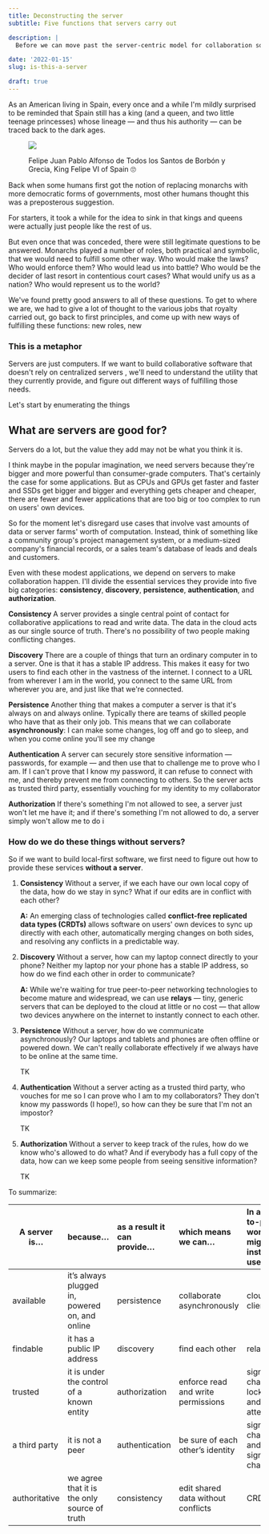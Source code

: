 ```yaml
---
title: Deconstructing the server
subtitle: Five functions that servers carry out

description: |
  Before we can move past the server-centric model for collaboration software, we need to understand all the things we're currently depending on servers for.

date: '2022-01-15'
slug: is-this-a-server

draft: true
---
```


As an American living in Spain, every once and a while I'm mildly surprised to be reminded that
Spain still has a king (and a queen, and two little teenage princesses) whose lineage — and thus his
authority — can be traced back to the dark ages.

<figure>

![]($$/felipe.jpg)

Felipe Juan Pablo Alfonso de Todos los Santos de Borbón y Grecia, King Felipe VI of Spain 🙄

</figure>

Back when some humans first got the notion of replacing monarchs with more democratic forms of
governments, most other humans thought this was a preposterous suggestion.

For starters, it took a while for the idea to sink in that kings and queens were actually just
people like the rest of us.

But even once that was conceded, there were still legitimate questions to be answered. Monarchs
played a number of roles, both practical and symbolic, that we would need to fulfill some other way.
Who would make the laws? Who would enforce them? Who would lead us into battle? Who would be the
decider of last resort in contentious court cases? What would unify us as a nation? Who would
represent us to the world?

We've found pretty good answers to all of these questions. To get to where we are, we had to give a
lot of thought to the various jobs that royalty carried out, go back to first principles, and come up with
new ways of fulfilling these functions: new roles, new

### This is a metaphor

Servers are just computers. If we want to build collaborative software that doesn't rely on
centralized servers , we'll need to understand the utility that they currently provide, and figure
out different ways of fulfilling those needs.

Let's start by enumerating the things

## What are servers are good for?

Servers do a lot, but the value they add may not be what you think it is.

I think maybe in the popular imagination, we need servers because they're bigger and more powerful
than consumer-grade computers. That's certainly the case for some applications. But as CPUs and GPUs
get faster and faster and SSDs get bigger and bigger and everything gets cheaper and cheaper, there
are fewer and fewer applications that are too big or too complex to run on users' own devices.

So for the moment let's disregard use cases that involve vast amounts of data or server farms' worth
of computation. Instead, think of something like a community group's project management system, or a
medium-sized company's financial records, or a sales team's database of leads and deals and
customers.

Even with these modest applications, we depend on servers to make collaboration happen. I'll divide
the essential services they provide into five big categories: **consistency**, **discovery**,
**persistence**, **authentication**, and **authorization**.

**Consistency** A server provides a single central point of contact for collaborative applications
to read and write data. The data in the cloud acts as our single source of truth. There's no
possibility of two people making conflicting changes.

**Discovery** There are a couple of things that turn an ordinary computer in to a server. One is
that it has a stable IP address. This makes it easy for two users to find each other in the vastness
of the internet. I connect to a URL from wherever I am in the world, you connect to the same URL
from wherever you are, and just like that we're connected.

**Persistence** Another thing that makes a computer a server is that it's always on and always
online. Typically there are teams of skilled people who have that as their only job. This means that
we can collaborate **asynchronously**: I can make some changes, log off and go to sleep, and when
you come online you'll see my change

**Authentication** A server can securely store sensitive information — passwords, for example — and
then use that to challenge me to prove who I am. If I can't prove that I know my password, it can
refuse to connect with me, and thereby prevent me from connecting to others. So the server acts as
trusted third party, essentially vouching for my identity to my collaborator

**Authorization** If there's something I'm not allowed to see, a server just won't let me have it;
and if there's something I'm not allowed to do, a server simply won't allow me to do i

### How do we do these things without servers?

So if we want to build local-first software, we first need to figure out how to provide these
services **without a server**.

1. **Consistency** Without a server, if we each have our own local copy of the data, how do we stay
   in sync? What if our edits are in conflict with each other?

   <div className='spoiler'>

   **A:** An emerging class of technologies called **conflict-free replicated data types (CRDTs)**
   allows software on users' own devices to sync up directly with each other, automatically merging
   changes on both sides, and resolving any conflicts in a predictable way.

    </div>

2. **Discovery** Without a server, how can my laptop connect directly to your phone? Neither my
   laptop nor your phone has a stable IP address, so how do we find each other in order to
   communicate?

   <div className='spoiler'>

   **A:** While we're waiting for true peer-to-peer networking technologies to become mature and
   widespread, we can use **relays** — tiny, generic servers that can be deployed to the cloud at
   little or no cost — that allow two devices anywhere on the internet to instantly connect to each
   other.

    </div>

3. **Persistence** Without a server, how do we communicate asynchronously? Our laptops and tablets
   and phones are often offline or powered down. We can't really collaborate effectively if we
   always have to be online at the same time.

   <div className='spoiler'>

   TK

    </div>

4. **Authentication** Without a server acting as a trusted third party, who vouches for me so I can
   prove who I am to my collaborators? They don't know my passwords (I hope!), so how can they be
   sure that I'm not an impostor?

   <div className='spoiler'>

   TK

    </div>

5. **Authorization** Without a server to keep track of the rules, how do we know who's allowed to
   do what? And if everybody has a full copy of the data, how can we keep some people from seeing
   sensitive information?

   <div className='spoiler'>

   TK

    </div>

To summarize:

| A server is…  | because…                                       | as a result it can provide… | which means we can…                | In a peer-to-peer world, we might instead use… |
| ------------- | :--------------------------------------------- | :-------------------------- | :--------------------------------- | :--------------------------------------------- |
| available     | it’s always plugged in, powered on, and online | persistence                 | collaborate asynchronously         | cloud clients                                  |
| findable      | it has a public IP address                     | discovery                   | find each other                    | relays                                         |
| trusted       | it is under the control of a known entity      | authorization               | enforce read and write permissions | signature chains, lockboxes, and attention     |
| a third party | it is not a peer                               | authentication              | be sure of each other’s identity   | signature chains and signature challenges      |
| authoritative | we agree that it is the only source of truth   | consistency                 | edit shared data without conflicts | CRDTs                                          |

